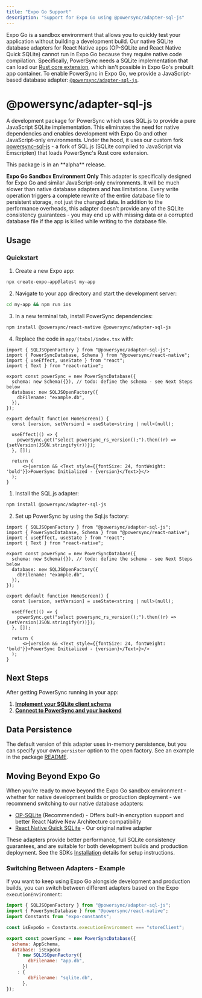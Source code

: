 ```yaml
---
title: "Expo Go Support"
description: "Support for Expo Go using @powersync/adapter-sql-js"
---
```


Expo Go is a sandbox environment that allows you to quickly test your application without building a development build. Our native SQLite database adapters for React Native apps (OP-SQLite and React Native Quick SQLite) cannot run in Expo Go because they require native code compilation. Specifically, PowerSync needs a SQLite implementation that can load our [Rust core extension](https://github.com/powersync-ja/powersync-sqlite-core), which isn't possible in Expo Go's prebuilt app container. To enable PowerSync in Expo Go, we provide a JavaScript-based database adapter: [`@powersync/adapter-sql-js`](https://www.npmjs.com/package/@powersync/adapter-sql-js).

# @powersync/adapter-sql-js

A development package for PowerSync which uses SQL.js to provide a pure JavaScript SQLite implementation. This eliminates the need for native dependencies and enables development with Expo Go and other JavaScript-only environments. Under the hood, it uses our custom fork [powersync-sql-js](https://github.com/powersync-ja/powersync-sql-js) - a fork of SQL.js (SQLite compiled to JavaScript via Emscripten) that loads PowerSync's Rust core extension.

<Warning>
  This package is in an **alpha** release.

  **Expo Go Sandbox Environment Only** This adapter is specifically designed for Expo Go and similar JavaScript-only environments. It will be much slower than native database adapters and has limitations. Every write operation triggers a complete rewrite of the entire database file to persistent storage, not just the changed data. In addition to the performance overheads, this adapter doesn't provide any of the SQLite consistency guarantees - you may end up with missing data or a corrupted database file if the app is killed while writing to the database file.
</Warning>

## Usage

<Tabs>
<Tab title="New App">

### Quickstart

1. Create a new Expo app:
```bash
npx create-expo-app@latest my-app
```

2. Navigate to your app directory and start the development server:
```bash
cd my-app && npm run ios
```

3. In a new terminal tab, install PowerSync dependencies:
```bash
npm install @powersync/react-native @powersync/adapter-sql-js
```

4. Replace the code in `app/(tabs)/index.tsx` with:

```tsx app/(tabs)/index.tsx
import { SQLJSOpenFactory } from "@powersync/adapter-sql-js";
import { PowerSyncDatabase, Schema } from "@powersync/react-native";
import { useEffect, useState } from "react";
import { Text } from "react-native";

export const powerSync = new PowerSyncDatabase({
  schema: new Schema({}), // todo: define the schema - see Next Steps below
  database: new SQLJSOpenFactory({
    dbFilename: "example.db",
  }),
});

export default function HomeScreen() {
  const [version, setVersion] = useState<string | null>(null);

  useEffect(() => {
    powerSync.get("select powersync_rs_version();").then((r) => {setVersion(JSON.stringify(r))});
  }, []);

  return (
      <>{version && <Text style={{fontSize: 24, fontWeight: 'bold'}}>PowerSync Initialized - {version}</Text>}</>
  );
}
```

</Tab>
<Tab title="Existing App">

1. Install the SQL.js adapter:
```bash
npm install @powersync/adapter-sql-js
```

2. Set up PowerSync by using the Sql.js factory:

```tsx SystemProvider.tsx
import { SQLJSOpenFactory } from "@powersync/adapter-sql-js";
import { PowerSyncDatabase, Schema } from "@powersync/react-native";
import { useEffect, useState } from "react";
import { Text } from "react-native";

export const powerSync = new PowerSyncDatabase({
  schema: new Schema({}), // todo: define the schema - see Next Steps below
  database: new SQLJSOpenFactory({
    dbFilename: "example.db",
  }),
});

export default function HomeScreen() {
  const [version, setVersion] = useState<string | null>(null);

  useEffect(() => {
    powerSync.get("select powersync_rs_version();").then((r) => {setVersion(JSON.stringify(r))});
  }, []);

  return (
      <>{version && <Text style={{fontSize: 24, fontWeight: 'bold'}}>PowerSync Initialized - {version}</Text>}</>
  );
}
```

</Tab>
</Tabs>

## Next Steps

After getting PowerSync running in your app:

1. [**Implement your SQLite client schema**](/client-sdk-references/react-native-and-expo#1-define-the-schema)
2. [**Connect to PowerSync and your backend**](/client-sdk-references/react-native-and-expo#3-integrate-with-your-backend)

## Data Persistence

The default version of this adapter uses in-memory persistence, but you can specify your own `persister` option to the open factory.
See an example in the package [README](https://www.npmjs.com/package/@powersync/adapter-sql-js).

## Moving Beyond Expo Go

When you're ready to move beyond the Expo Go sandbox environment - whether for native development builds or production deployment - we recommend switching to our native database adapters:

- [OP-SQLite](https://www.npmjs.com/package/@powersync/op-sqlite) (Recommended) - Offers built-in encryption support and better React Native New Architecture compatibility
- [React Native Quick SQLite](https://www.npmjs.com/package/@journeyapps/react-native-quick-sqlite) - Our original native adapter

These adapters provide better performance, full SQLite consistency guarantees, and are suitable for both development builds and production deployment. See the SDKs [Installation](/client-sdk-references/react-native-and-expo#install-peer-dependencies) details for setup instructions.

### Switching Between Adapters - Example

If you want to keep using Expo Go alongside development and production builds, you can switch between different adapters based on the Expo `executionEnvironment`:

```js SystemProvider.tsx
import { SQLJSOpenFactory } from "@powersync/adapter-sql-js";
import { PowerSyncDatabase } from "@powersync/react-native";
import Constants from "expo-constants";

const isExpoGo = Constants.executionEnvironment === "storeClient";

export const powerSync = new PowerSyncDatabase({
  schema: AppSchema,
  database: isExpoGo
    ? new SQLJSOpenFactory({
        dbFilename: "app.db",
      })
    : {
        dbFilename: "sqlite.db",
      },
});
```